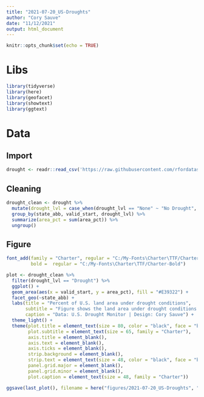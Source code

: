 ```yaml
---
title: "2021-07-20_US-Droughts"
author: "Cory Sauve"
date: "11/12/2021"
output: html_document
---
```


```r
knitr::opts_chunk$set(echo = TRUE)
```

# Libs 
```r
library(tidyverse)
library(here)
library(geofacet)
library(showtext)
library(ggtext)
```

# Data 

## Import 
```r
drought <- readr::read_csv('https://raw.githubusercontent.com/rfordatascience/tidytuesday/master/data/2021/2021-07-20/drought.csv')
```

## Cleaning 
```r
drought_clean <- drought %>% 
  mutate(drought_lvl = case_when(drought_lvl == "None" ~ "No Drought", TRUE ~ "Drought")) %>% 
  group_by(state_abb, valid_start, drought_lvl) %>% 
  summarize(area_pct = sum(area_pct)) %>% 
  ungroup() 
```

## Figure 
```r
font_add(family = "Charter", regular = "C:/My-Fonts\Charter\TTF/Charter-Regular", 
         bold =  regular = "C:/My-Fonts\Charter\TTF/Charter-Bold")

plot <- drought_clean %>% 
  filter(drought_lvl == "Drought") %>% 
  ggplot() + 
  geom_area(aes(x = valid_start, y = area_pct), fill = "#E39322") +
  facet_geo(~state_abb) +
  labs(title = "Percent of U.S. land area under drought conditions", 
       subtitle = "Figure shows the land area under drought conditions in each state from July 2001 to July 2021.",
       caption = "Data: U.S. Drought Monitor | Design: Cory Sauve") +
  theme_light() + 
  theme(plot.title = element_text(size = 80, color = "black", face = "bold", family = "Charter"),
        plot.subtitle = element_text(size = 65, family = "Charter"),
        axis.title = element_blank(), 
        axis.text = element_blank(),
        axis.ticks = element_blank(),
        strip.background = element_blank(), 
        strip.text = element_text(size = 48, color = "black", face = "bold", hjust = 0, family = "Charter"), 
        panel.grid.major = element_blank(), 
        panel.grid.minor = element_blank(), 
        plot.caption = element_text(size = 48, family = "Charter"))

ggsave(last_plot(), filename = here("figures/2021-07-20_US-Droughts", "us_droughts_figure.png"), height = 8, width = 14, dpi = 500)
```